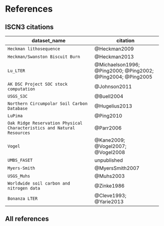 # References

## ISCN3 citations

dataset_name | citation
-------------|----------
`Heckman lithosequence` | @Heckman2009
`Heckman/Swanston Biscuit Burn` | @Heckman2013
`Lu_LTER` | @Michaelson1996; @Ping2000; @Ping2002; @Ping2004; @Ping2005
`AK DSC Project SOC stock computation` | @Johnson2011
`USGS_S3C` | @Buell2004
`Northern Circumpolar Soil Carbon Database` | @Hugelius2013
`LuPima` | @Ping2010
`Oak Ridge Reservation Physical Characteristics and Natural Resources` | @Parr2006
`Vogel` |  @Kane2009; @Vogel2007; @Vogel2008
`UMBS_FASET` | unpublished
`Myers-Smith` | @MyersSmith2007
`USGS_Muhs` | @Muhs2003
`Worldwide soil carbon and nitrogen data` | @Zinke1986
`Bonanza LTER` | @Cleve1993; @Yarie2013

## All references
